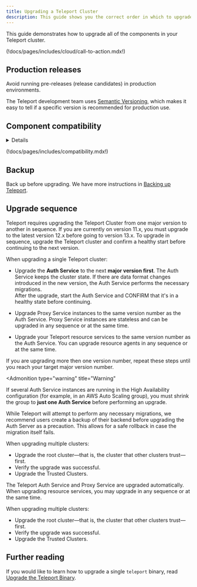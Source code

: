 ```yaml
---
title: Upgrading a Teleport Cluster
description: This guide shows you the correct order in which to upgrade Teleport components when rolling out a new Teleport release in your cluster.
---
```


This guide demonstrates how to upgrade all of the components in your Teleport cluster.

(!docs/pages/includes/cloud/call-to-action.mdx!)

## Production releases

<Notice type="warning">
  Avoid running pre-releases (release candidates) in production environments.
</Notice>

The Teleport development team uses [Semantic Versioning](https://semver.org/),
which makes it easy to tell if a specific version is recommended for production
use.

## Component compatibility

<Details
scope={["cloud"]}
scopeOnly
opened
title="Auth Service and Proxy Service versions">

In Teleport Cloud, we manage the Auth and Proxy Services for you. You can
determine the current version of these services by running the following
command, where `mytenant` is the name of your Teleport Team or Teleport 
Enterprise Cloud tenant:

```code
$ curl -s https://mytenant.teleport.sh/webapi/ping | jq '.server_version'
```

Read the following rules to ensure that your Teleport resource services (for example,
the SSH Service and Database Service) are compatible with the Teleport Auth and
Proxy Services. You should check the version of the Auth and Proxy Services
regularly to make sure that your Teleport resource services are compatible.

</Details>

(!docs/pages/includes/compatibility.mdx!)

## Backup

Back up before upgrading. We have more instructions in [Backing up Teleport](./backup-restore.mdx).

## Upgrade sequence

<Tabs>
<TabItem scope={["enterprise", "oss"]} label="Self-Hosted">

Teleport requires upgrading the Teleport Cluster from one major version to another in sequence.
If you are currently on version 11.x, you must upgrade to the latest version 12.x before
going to version 13.x. To upgrade in sequence, upgrade the Teleport cluster and confirm
a healthy start before continuing to the next version.

When upgrading a single Teleport cluster:

- Upgrade the **Auth Service** to the next **major version first**. 
   The Auth Service keeps the cluster state. If there are data format 
   changes introduced in the new version, the Auth Service performs the necessary migrations.  
   After the upgrade, start the Auth Service and CONFIRM that it's in a healthy state before
   continuing.

-  Upgrade Proxy Service instances to the same version number as the Auth Service. 
   Proxy Service instances are stateless and can be upgraded in any sequence or at the same time.

- Upgrade your Teleport resource services to the same version number as the Auth Service.
   You can upgrade resource agents in any sequence or at the same time.
   
If you are upgrading more then one version number, repeat these steps until 
you reach your target major version number.

<Admonition
  type="warning"
  title="Warning"
>
  If several Auth Service instances are running in the High Availability configuration
  (for example, in an AWS Auto Scaling group), you must shrink the group to
  **just one Auth Service** before performing an upgrade.

While Teleport will attempt to perform any necessary migrations, we recommend users create a backup of their backend before upgrading the Auth Server as a
precaution. This allows for a safe rollback in case the migration itself fails.

</Admonition>

When upgrading multiple clusters:

- Upgrade the root cluster—that is, the cluster that other clusters trust—first.
- Verify the upgrade was successful.
- Upgrade the Trusted Clusters.

</TabItem>
<TabItem scope={["cloud","team"]} label="Cloud-Hosted">

The Teleport Auth Service and Proxy Service are upgraded automatically. When
upgrading resource services, you may upgrade in any sequence or at the same
time.

When upgrading multiple clusters:

- Upgrade the root cluster—that is, the cluster that other clusters trust—first.
- Verify the upgrade was successful.
- Upgrade the Trusted Clusters.

</TabItem>
</Tabs>

## Further reading

If you would like to learn how to upgrade a single `teleport` binary, read
[Upgrade the Teleport Binary](../admin/upgrading-the-teleport-binary.mdx).
